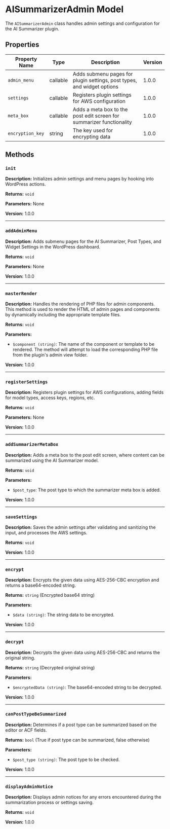 # AISummarizerAdmin Model

The `AISummarizerAdmin` class handles admin settings and configuration for the AI Summarizer plugin.

## Properties

| Property Name    | Type     | Description                                                            | Version |
| ---------------- | -------- | ---------------------------------------------------------------------- | ------- |
| `admin_menu`     | callable | Adds submenu pages for plugin settings, post types, and widget options | 1.0.0   |
| `settings`       | callable | Registers plugin settings for AWS configuration                        | 1.0.0   |
| `meta_box`       | callable | Adds a meta box to the post edit screen for summarizer functionality   | 1.0.0   |
| `encryption_key` | string   | The key used for encrypting data                                       | 1.0.0   |

## Methods

### `init`

**Description:** Initializes admin settings and menu pages by hooking into WordPress actions.

**Returns:** `void`

**Parameters:** None

**Version:** 1.0.0

---

### `addAdminMenu`

**Description:** Adds submenu pages for the AI Summarizer, Post Types, and Widget Settings in the WordPress dashboard.

**Returns:** `void`

**Parameters:** None

**Version:** 1.0.0

---

### `masterRender`

**Description:** Handles the rendering of PHP files for admin components. This method is used to render the HTML of admin pages and components by dynamically including the appropriate template files.

**Returns:** `void`

**Parameters:**

-   `$component (string)`: The name of the component or template to be rendered. The method will attempt to load the corresponding PHP file from the plugin's admin view folder.

**Version:** 1.0.0

---

### `registerSettings`

**Description:** Registers plugin settings for AWS configurations, adding fields for model types, access keys, regions, etc.

**Returns:** `void`

**Parameters:** None

**Version:** 1.0.0

---

### `addSummarizerMetaBox`

**Description:** Adds a meta box to the post edit screen, where content can be summarized using the AI Summarizer model.

**Returns:** `void`

**Parameters:**

-   `$post_type`: The post type to which the summarizer meta box is added.

**Version:** 1.0.0

---

### `saveSettings`

**Description:** Saves the admin settings after validating and sanitizing the input, and processes the AWS settings.

**Returns:** `void`

**Version:** 1.0.0

---

### `encrypt`

**Description:** Encrypts the given data using AES-256-CBC encryption and returns a base64-encoded string.

**Returns:** `string` (Encrypted base64 string)

**Parameters:**

-   `$data (string)`: The string data to be encrypted.

**Version:** 1.0.0

---

### `decrypt`

**Description:** Decrypts the given data using AES-256-CBC and returns the original string.

**Returns:** `string` (Decrypted original string)

**Parameters:**

-   `$encryptedData (string)`: The base64-encoded string to be decrypted.

**Version:** 1.0.0

---

### `canPostTypeBeSummarized`

**Description:** Determines if a post type can be summarized based on the editor or ACF fields.

**Returns:** `bool` (True if post type can be summarized, false otherwise)

**Parameters:**

-   `$post_type (string)`: The post type to be checked.

**Version:** 1.0.0

---

### `displayAdminNotice`

**Description:** Displays admin notices for any errors encountered during the summarization process or settings saving.

**Returns:** `void`

**Version:** 1.0.0
